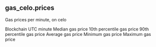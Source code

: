 ## gas_celo.prices 
Gas prices per minute, on celo


<ParamField path="blockchain">
Blockchain
</ParamField>
<ParamField path="minute">
UTC minute
</ParamField>
<ParamField path="median_gas">
Median gas price
</ParamField>
<ParamField path="tenth_percentile_gas">
10th percentile gas price
</ParamField>
<ParamField path="ninetieth_percentile_gas">
90th percentile gas price
</ParamField>
<ParamField path="avg_gas">
Average gas price
</ParamField>
<ParamField path="min_gas">
Minimum gas price
</ParamField>
<ParamField path="max_gas">
Maximum gas price
</ParamField>
